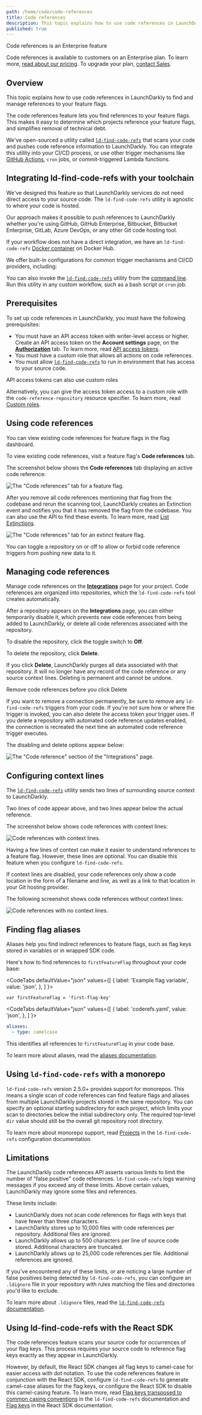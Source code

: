 ```yaml
---
path: /home/code/code-references
title: Code references
description: This topic explains how to use code references in LaunchDarkly to find and manage references to your feature flags. The code references feature lets you find source code references to your feature flags within LaunchDarkly.
published: true
---
```


<Callout intent="primary">
<CalloutTitle>Code references is an Enterprise feature</CalloutTitle>
<CalloutDescription>

Code references is available to customers on an Enterprise plan. To learn more, [read about our pricing](https://launchdarkly.com/pricing/). To upgrade your plan, [contact Sales](https://launchdarkly.com/contact-sales/).

  </CalloutDescription>
</Callout>

## Overview

This topic explains how to use code references in LaunchDarkly to find and manage references to your feature flags.

The code references feature lets you find references to your feature flags. This makes it easy to determine which projects reference your feature flags, and simplifies removal of technical debt.

We've open-sourced a utility called [`ld-find-code-refs`](https://github.com/launchdarkly/ld-find-code-refs/) that scans your code and pushes code reference information to LaunchDarkly. You can integrate this utility into your CI/CD process, or use other trigger mechanisms like [GitHub Actions](/home/code/github-actions), `cron` jobs, or commit-triggered Lambda functions.

## Integrating ld-find-code-refs with your toolchain

We've designed this feature so that LaunchDarkly services do not need direct access to your source code. The `ld-find-code-refs` utility is agnostic to where your code is hosted.

Our approach makes it possible to push references to LaunchDarkly whether you're using GitHub, GitHub Enterprise, Bitbucket, Bitbucket Enterprise, GitLab, Azure DevOps, or any other Git code hosting tool.

If your workflow does not have a direct integration, we have an `ld-find-code-refs` [Docker container](https://hub.docker.com/r/launchdarkly/ld-find-code-refs) on Docker Hub.

We offer built-in configurations for common trigger mechanisms and CI/CD providers, including:

<ChildPageList path="/home/code/code-references" omit="/home/code/custom-config" />

You can also invoke the [`ld-find-code-refs`](https://github.com/launchdarkly/ld-find-code-refs/) utility from the [command line](/home/code/custom-config). Run this utility in any custom workflow, such as a bash script or `cron` job.

## Prerequisites

To set up code references in LaunchDarkly, you must have the following prerequisites:

- You must have an API access token with writer-level access or higher. Create an API access token on the **Account settings** page, on the [**Authorization**](https://app.launchdarkly.com/settings/authorization) tab. To learn more, read [API access tokens](/home/account-security/api-access-tokens).
- You must have a custom role that allows all actions on code references.
- You must allow [`ld-find-code-refs`](https://github.com/launchdarkly/ld-find-code-refs/) to run in environment that has access to your source code.

<Callout intent="info">
<CalloutTitle>API access tokens can also use custom roles</CalloutTitle>
<CalloutDescription>

  Alternatively, you can give the access token access to a custom role with the `code-reference-repository` resource specifier. To learn more, read [Custom roles](/home/members/custom-roles).

</CalloutDescription>
</Callout>

## Using code references

You can view existing code references for feature flags in the flag dashboard.

To view existing code references, visit a feature flag's **Code references** tab.

The screenshot below shows the **Code references** tab displaying an active code reference:

![The "Code references" tab for a feature flag.](flag-code-references.png)

After you remove all code references mentioning that flag from the codebase and rerun the scanning tool, LaunchDarkly creates an Extinction event and notifies you that it has removed the flag from the codebase. You can also use the API to find these events. To learn more, read [List Extinctions](https://apidocs.launchdarkly.com/tag/Code-references#operation/getExtinctions).

![The "Code references" tab for an extinct feature flag.](flag-code-references-extinct.png)


You can toggle a repository on or off to allow or forbid code reference triggers from pushing new data to it.

## Managing code references

Manage code references on the [**Integrations**](https://app.launchdarkly.com/integrations) page for your project. Code references are organized into repositories, which the `ld-find-code-refs` tool creates automatically.

After a repository appears on the **Integrations** page, you can either temporarily disable it, which prevents new code references from being added to LaunchDarkly, or delete all code references associated with the repository.

To disable the repository, click the toggle switch to **Off**.

To delete the repository, click **Delete**.

If you click **Delete**, LaunchDarkly purges all data associated with that repository. It will no longer have any record of the code reference or any source context lines. Deleting is permanent and cannot be undone.

<Callout intent="alert">
<CalloutTitle>Remove code references before you click Delete</CalloutTitle>
<CalloutDescription>

If you want to remove a connection permanently, be sure to remove any `ld-find-code-refs` triggers from your code. If you're not sure how or where the trigger is invoked, you can also delete the access token your trigger uses. If you delete a repository with automated code reference updates enabled, the connection is recreated the next time an automated code reference trigger executes.

</CalloutDescription>
</Callout>

The disabling and delete options appear below:

![The "Code reference" section of the "Integrations" page.](integrations-code-references.png)


## Configuring context lines

The [`ld-find-code-refs`](https://github.com/launchdarkly/ld-find-code-refs/) utility sends two lines of surrounding source context to LaunchDarkly.

Two lines of code appear above, and two lines appear below the actual reference.

The screenshot below shows code references with context lines:

![Code references with context lines.](flag-code-references.png)


Having a few lines of context can make it easier to understand references to a feature flag. However, these lines are optional. You can disable this feature when you configure `ld-find-code-refs`.

If context lines are disabled, your code references only show a code location in the form of a filename and line, as well as a link to that location in your Git hosting provider.

The following screenshot shows code references without context lines:

![Code references with no context lines.](flag-code-references-no-context.png)

## Finding flag aliases

Aliases help you find indirect references to feature flags, such as flag keys stored in variables or in wrapped SDK code.

Here's how to find references to `firstFeatureFlag` throughout your code base:

<CodeTabs
  defaultValue="json" values={[
    { label: 'Example flag variable', value: 'json', },
  ]
}>
<CodeTabItem value="json">

```text
var firstFeatureFlag = 'first-flag-key'
```

</CodeTabItem>
</CodeTabs>

<CodeTabs
  defaultValue="json" values={[
    { label: 'coderefs.yaml', value: 'json', },
  ]
}>
<CodeTabItem value="json">

```yaml
aliases:
  - type: camelcase
```

</CodeTabItem>
</CodeTabs>

This identifies all references to `firstFeatureFlag` in your code base.

To learn more about aliases, read the [aliases documentation](https://github.com/launchdarkly/ld-find-code-refs/blob/master/docs/ALIASES.md).

## Using `ld-find-code-refs` with a monorepo

`ld-find-code-refs` version 2.5.0+ provides support for monorepos. This means a single scan of code references can find feature flags and aliases from multiple LaunchDarkly projects stored in the same repository. You can specify an optional starting subdirectory for each project, which limits your scan to directories below the initial subdirectory only. The required top-level `dir` value should still be the overall git repository root directory.

To learn more about monorepo support, read [Projects](https://github.com/launchdarkly/ld-find-code-refs/blob/master/docs/CONFIGURATION.md#projects) in the `ld-find-code-refs` configuration documentation.

## Limitations

The LaunchDarkly code references API asserts various limits to limit the number of "false positive" code references. `ld-find-code-refs` logs warning messages if you exceed any of these limits. Above certain values, LaunchDarkly may ignore some files and references.

These limits include:

- LaunchDarkly does not scan code references for flags with keys that have fewer than three characters.
- LaunchDarkly stores up to 10,000 files with code references per repository. Additional files are ignored.
- LaunchDarkly allows up to 500 characters per line of source code stored. Additional characters are truncated.
- LaunchDarkly allows up to 25,000 code references per file. Additional references are ignored.

If you've encountered any of these limits, or are noticing a large number of false positives being detected by `ld-find-code-refs`, you can configure an `.ldignore` file in your repository with rules matching the files and directories you'd like to exclude.

To learn more about `.ldignore` files, read the [`ld-find-code-refs` documentation](https://github.com/launchdarkly/ld-find-code-refs/blob/master/docs/CONFIGURATION.md#ignoring-files-and-directories).

## Using ld-find-code-refs with the React SDK

The code references feature scans your source code for occurrences of your flag keys. This process requires your source code to reference flag keys exactly as they appear in LaunchDarkly.

However, by default, the React SDK changes all flag keys to camel-case for easier access with dot notation. To use the code references feature in conjunction with the React SDK, configure `ld-find-code-refs` to generate camel-case aliases for the flag keys, or configure the React SDK to disable this camel-casing feature. To learn more, read [Flag keys transposed to common casing conventions](https://github.com/launchdarkly/ld-find-code-refs/blob/master/docs/ALIASES.md#flag-keys-transposed-to-common-casing-conventions) in the `ld-find-code-refs` documentation and [Flag keys](/sdk/client-side/react/react-web#flag-keys) in the React SDK documentation.

